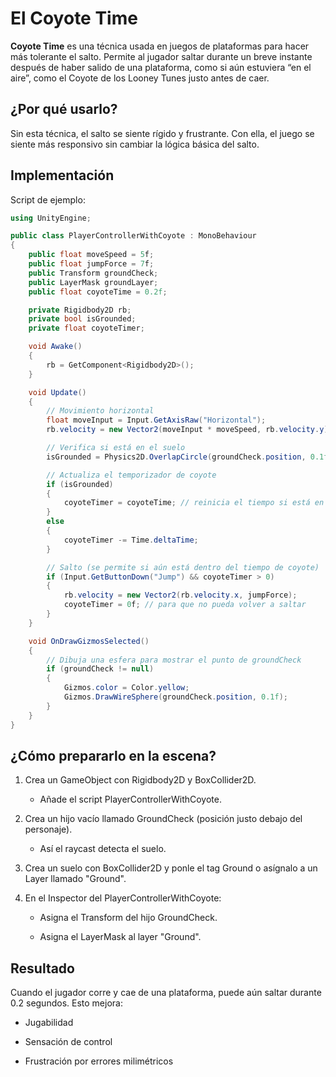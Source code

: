 # El Coyote Time

**Coyote Time**  es una técnica usada en juegos de plataformas para hacer más tolerante el salto. Permite al jugador saltar durante un breve instante después de haber salido de una plataforma, como si aún estuviera “en el aire”, como el Coyote de los Looney Tunes justo antes de caer.

## ¿Por qué usarlo?

Sin esta técnica, el salto se siente rígido y frustrante. Con ella, el juego se siente más responsivo sin cambiar la lógica básica del salto.

## Implementación

Script de ejemplo:

```csharp title=PlayerControllerWithCoyote.cs	
using UnityEngine;

public class PlayerControllerWithCoyote : MonoBehaviour
{
    public float moveSpeed = 5f;
    public float jumpForce = 7f;
    public Transform groundCheck;
    public LayerMask groundLayer;
    public float coyoteTime = 0.2f;

    private Rigidbody2D rb;
    private bool isGrounded;
    private float coyoteTimer;

    void Awake()
    {
        rb = GetComponent<Rigidbody2D>();
    }

    void Update()
    {
        // Movimiento horizontal
        float moveInput = Input.GetAxisRaw("Horizontal");
        rb.velocity = new Vector2(moveInput * moveSpeed, rb.velocity.y);

        // Verifica si está en el suelo
        isGrounded = Physics2D.OverlapCircle(groundCheck.position, 0.1f, groundLayer);

        // Actualiza el temporizador de coyote
        if (isGrounded)
        {
            coyoteTimer = coyoteTime; // reinicia el tiempo si está en el suelo
        }
        else
        {
            coyoteTimer -= Time.deltaTime;
        }

        // Salto (se permite si aún está dentro del tiempo de coyote)
        if (Input.GetButtonDown("Jump") && coyoteTimer > 0)
        {
            rb.velocity = new Vector2(rb.velocity.x, jumpForce);
            coyoteTimer = 0f; // para que no pueda volver a saltar
        }
    }

    void OnDrawGizmosSelected()
    {
        // Dibuja una esfera para mostrar el punto de groundCheck
        if (groundCheck != null)
        {
            Gizmos.color = Color.yellow;
            Gizmos.DrawWireSphere(groundCheck.position, 0.1f);
        }
    }
}
```

## ¿Cómo prepararlo en la escena?

1. Crea un GameObject con Rigidbody2D y BoxCollider2D.

    - Añade el script PlayerControllerWithCoyote.

2. Crea un hijo vacío llamado GroundCheck (posición justo debajo del personaje).

    - Así el raycast detecta el suelo.

3. Crea un suelo con BoxCollider2D y ponle el tag Ground o asígnalo a un Layer llamado "Ground".

4. En el Inspector del PlayerControllerWithCoyote:

    - Asigna el Transform del hijo GroundCheck.

    - Asigna el LayerMask al layer "Ground".

## Resultado

Cuando el jugador corre y cae de una plataforma, puede aún saltar durante 0.2 segundos. Esto mejora:

- Jugabilidad

- Sensación de control

- Frustración por errores milimétricos

